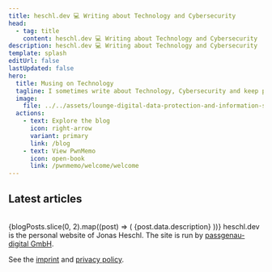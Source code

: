 ```yaml
---
title: heschl.dev 💻 Writing about Technology and Cybersecurity
head:
  - tag: title
    content: heschl.dev 💻 Writing about Technology and Cybersecurity
description: heschl.dev 💻 Writing about Technology and Cybersecurity
template: splash
editUrl: false
lastUpdated: false
hero:
  title: Musing on Technology
  tagline: I sometimes write about Technology, Cybersecurity and keep public notes on this site.
  image:
    file: ../../assets/lounge-digital-data-protection-and-information-security.svg
  actions:
    - text: Explore the blog
      icon: right-arrow
      variant: primary
      link: /blog
    - text: View PwnMemo
      icon: open-book
      link: /pwnmemo/welcome/welcome
---
```



## Latest articles

<br />
{blogPosts.slice(0, 2).map((post) => (
  <BlogCard
    title={post.data.title}
    href={post.slug}
    image={post.data.image}
    releaseDate={post.data.lastUpdated}
    tags={post.data.tags}
  >
    {post.data.description}
  </BlogCard>
))}

<About title="About heschl.dev">
  heschl.dev is the personal website of Jonas Heschl.
  The site is run by
  <a href="https://passgenau.digital/en" target="_blank">passgenau-digital GmbH</a>.

  See the <a href="/imprint">imprint</a> and <a href="/privacy">privacy policy</a>.

</About>

